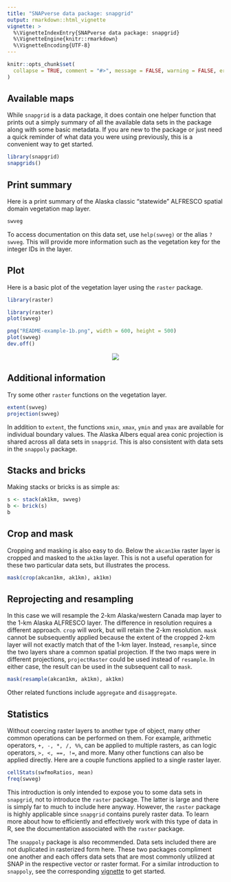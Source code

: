 ```yaml
---
title: "SNAPverse data package: snapgrid"
output: rmarkdown::html_vignette
vignette: >
  %\VignetteIndexEntry{SNAPverse data package: snapgrid}
  %\VignetteEngine{knitr::rmarkdown}
  %\VignetteEncoding{UTF-8}
---
```


```r
knitr::opts_chunk$set(
  collapse = TRUE, comment = "#>", message = FALSE, warning = FALSE, error = FALSE, tidy = TRUE
)
```

## Available maps

While `snapgrid` is a data package, it does contain one helper function that prints out a simply summary of all the available data sets in the package along with some basic metadata. If you are new to the package or just need a quick reminder of what data you were using previously, this is a convenient way to get started.

```r
library(snapgrid)
snapgrids()
```

## Print summary

Here is a print summary of the Alaska classic "statewide" ALFRESCO spatial domain vegetation map layer.

```r
swveg
```

To access documentation on this data set, use `help(swveg)`  or the alias `?swveg`.
This will provide more information such as the vegetation key for the integer IDs in the layer.

## Plot

Here is a basic plot of the vegetation layer using the `raster` package.

```r
library(raster)
```

```r
library(raster)
plot(swveg)
```

```r
png("README-example-1b.png", width = 600, height = 500)
plot(swveg)
dev.off()
```

<p style="text-align:center;"><img src="README-example-1b.png"></p>

## Additional information

Try some other `raster` functions on the vegetation layer.

```r
extent(swveg)
projection(swveg)
```

In addition to `extent`, the functions `xmin`, `xmax`, `ymin` and `ymax` are available for individual boundary values. The Alaska Albers equal area conic projection is shared across all data sets in `snapgrid`. This is also consistent with data sets in the `snappoly` package.

## Stacks and bricks

Making stacks or bricks is as simple as:

```r
s <- stack(ak1km, swveg)
b <- brick(s)
b
```

## Crop and mask

Cropping and masking is also easy to do. Below the `akcan1km` raster layer is cropped and masked to the `ak1km` layer.
This is not a useful operation for these two particular data sets, but illustrates the process.

```r
mask(crop(akcan1km, ak1km), ak1km)
```

## Reprojecting and resampling

In this case we will resample the 2-km Alaska/western Canada map layer to the 1-km Alaska ALFRESCO layer.
The difference in resolution requires a different approach. `crop` will work, but will retain the 2-km resolution.
`mask` cannot be subsequently applied because the extent of the cropped 2-km layer will not exactly match that of the 1-km layer.
Instead, `resample`, since the two layers share a common spatial projection.
If the two maps were in different projections, `projectRaster` could be used instead of `resample`.
In either case, the result can be used in the subsequent call to `mask`.

```r
mask(resample(akcan1km, ak1km), ak1km)
```

Other related functions include `aggregate` and `disaggregate`.

## Statistics

Without coercing raster layers to another type of object, many other common operations can be performed on them.
For example, arithmetic operators, `+, -, *, /, %%`, can be applied to multiple rasters, as can logic operators, `>, <, ==, !=`, and more.
Many other functions can also be applied directly. Here are a couple functions applied to a single raster layer.

```r
cellStats(swfmoRatios, mean)
freq(swveg)
```

This introduction is only intended to expose you to some data sets in `snapgrid`, not to introduce the `raster` package. The latter is large and there is simply far to much to include here anyway. However, the `raster` package is highly applicable since `snapgrid` contains purely raster data. To learn more about how to efficiently and effectively work with this type of data in R, see the documentation associated with the `raster` package.

The `snappoly` package is also recommended. Data sets included there are not duplicated in rasterized form here. These two packages compliment one another and each offers data sets that are most commonly utilized at SNAP in the respective vector or raster format. For a similar introduction to `snappoly`, see the corresponding [vignette](http://leonawicz.github.io/snappoly/docs/articles/snappoly.html) to get started.
